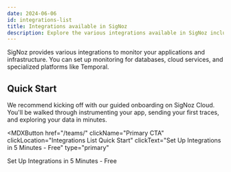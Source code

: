 ```yaml
---
date: 2024-06-06
id: integrations-list
title: Integrations available in SigNoz
description: Explore the various integrations available in SigNoz including Temporal, databases like PostgreSQL and MongoDB, and AWS services like RDS and Elasticache.
---
```


SigNoz provides various integrations to monitor your applications and infrastructure. You can set up monitoring for databases, cloud services, and specialized platforms like Temporal.

<IntegrationsListicle category="all" />

## Quick Start

We recommend kicking off with our guided onboarding on SigNoz Cloud. You'll be walked through instrumenting your app, sending your first traces, and exploring your data in minutes.

<MDXButton 
  href="/teams/" 
  clickName="Primary CTA" 
  clickLocation="Integrations List Quick Start" 
  clickText="Set Up Integrations in 5 Minutes - Free"
  type="primary"
>
  Set Up Integrations in 5 Minutes - Free
</MDXButton>